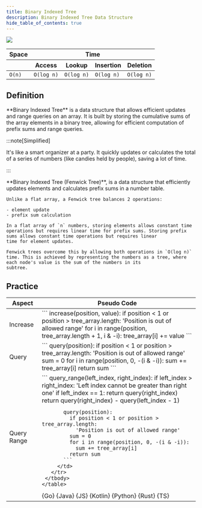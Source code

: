 ```yaml
---
title: Binary Indexed Tree
description: Binary Indexed Tree Data Structure
hide_table_of_contents: true
---
```





![](./assets/binaryIndexedTree/binaryIndexedTree.svg)

<table>
  <thead>
    <tr>
      <th>Space</th>
      <th colspan="4">Time</th>
    </tr>
    <tr>
      <th></th>
      <th>Access</th>
      <th>Lookup</th>
      <th>Insertion</th>
      <th>Deletion</th>
    </tr>
  </thead>
  <tbody>
    <tr>
      <td>
        <code className="fair">O(n)</code>
      </td>
      <td>
        <code className="good">O(log n)</code>
      </td>
      <td>
        <code className="good">O(log n)</code>
      </td>
      <td>
        <code className="good">O(log n)</code>
      </td>
      <td>
        <code className="good">O(log n)</code>
      </td>
    </tr>
  </tbody>
</table>

## Definition

<Tabs>
  <TabItem value="short" label="Short">
    **Binary Indexed Tree** is a data structure that allows efficient updates and range queries on an array. It is built by storing the cumulative sums of the array elements in a binary tree, allowing
    for efficient computation of prefix sums and range queries.

  :::note[Simplified]

  It's like a smart organizer at a party. It quickly updates or calculates the total of a series of numbers (like candies held by people), saving a lot of time.

  :::

  </TabItem>
  <TabItem value="detailed" label="Detailed">
    **Binary Indexed Tree (Fenwick Tree)**, is a data structure that efficiently updates elements and calculates prefix sums in a number table.

    Unlike a flat array, a Fenwick tree balances 2 operations:

    - element update
    - prefix sum calculation

    In a flat array of `n` numbers, storing elements allows constant time operations but requires linear time for prefix sums. Storing prefix sums allows constant time operations but requires linear
    time for element updates.

    Fenwick trees overcome this by allowing both operations in `O(log n)` time. This is achieved by representing the numbers as a tree, where each node's value is the sum of the numbers in its
    subtree.

  </TabItem>
</Tabs>

## Practice

<Tabs>
  <TabItem value="practice" label="Practice">
    <table>
      <thead>
      <tr>
        <th>Aspect</th>
        <th>Pseudo Code</th>
      </tr>
      </thead>
     <tbody>
       <tr>
         <td>Increase</td>
         <td>
           ```
           increase(position, value):
             if position < 1 or position > tree_array.length:
               'Position is out of allowed range'
             for i in range(position, tree_array.length + 1, i & -i):
               tree_array[i] += value
           ```
         </td>
       </tr>
       <tr>
         <td>Query</td>
         <td>
           ```
           query(position):
             if position < 1 or position > tree_array.length:
               'Position is out of allowed range'
             sum = 0
             for i in range(position, 0, -(i & -i)):
               sum += tree_array[i]
             return sum
           ```
         </td>
       </tr>
       <tr>
         <td>Query Range</td>
         <td>
           ```
           query_range(left_index, right_index):
             if left_index > right_index:
               'Left index cannot be greater than right one'
             if left_index == 1:
               return query(right_index)
             return query(right_index) - query(left_index - 1)

           query(position):
             if position < 1 or position > tree_array.length:
               'Position is out of allowed range'
             sum = 0
             for i in range(position, 0, -(i & -i)):
               sum += tree_array[i]
             return sum
           ```
         </td>
       </tr>
     </tbody>
    </table>

  </TabItem>
  <TabItem value="solution" label="Solution">
    <Tabs queryString="code">
      <TabItem value="go" label="" attributes={{title: "Go Lang", className: "code_lang go m"}}><CodeBlock language="go">{Go}</CodeBlock></TabItem>
      <TabItem value="java" label="" attributes={{title: "Java", className: "code_lang java m"}}><CodeBlock language="java">{Java}</CodeBlock></TabItem>
      <TabItem value="js" label="" attributes={{title: "JavaScript", className: "code_lang js m"}}><CodeBlock language="js">{JS}</CodeBlock></TabItem>
      <TabItem value="kotlin" label="" attributes={{title: "Kotlin", className: "code_lang kotlin m"}}><CodeBlock language="kotlin">{Kotlin}</CodeBlock></TabItem>
      <TabItem value="python" label="" attributes={{title: "Python", className: "code_lang python m"}}><CodeBlock language="python">{Python}</CodeBlock></TabItem>
      <TabItem value="rust" label="" attributes={{title: "Rust", className: "code_lang rust m"}}><CodeBlock language="rust">{Rust}</CodeBlock></TabItem>
      <TabItem value="ts" label="" attributes={{title: "TypeScript", className: "code_lang ts m"}}><CodeBlock language="ts">{TS}</CodeBlock></TabItem>
    </Tabs>
  </TabItem>
</Tabs>
